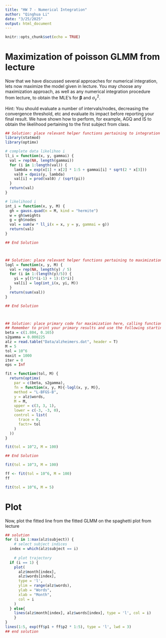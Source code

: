```yaml
---
title: "HW 7 - Numerical Integration"
author: "Qinghua Li"
date: "3/25/2025"
output: html_document
---
```


```r
knitr::opts_chunk$set(echo = TRUE)
```

# Maximization of poisson GLMM from lecture

Now that we have discussed several approaches for numerical integration, lets now maximize the model given in lecture.  You may choose any maximization approach, as well as any numerical integration procedure from lecture, to obtain the MLE's for $\boldsymbol{\beta}$ and $\sigma_{\gamma}^2$.  

Hint: You should evaluate a number of intervals/nodes, decreasing the convergence threshold, etc and evaluate its impact before reporting your final result. We have shown how to perform, for example, AGQ and IS to obtain the likelihood pertaining to the first subject from class. 

```r
## Solution: place relevant helper functions pertaining to integration here 
library(statmod)
library(optimx)

# complete data likelihoo i
ll_i = function(x, y, gammai) {
  val = rep(NA, length(gammai))
  for (i in 1:length(val)) {
    lambda = exp(x[1] + x[2] * 1:5 + gammai[i] * sqrt(2 * x[3]))
    val0 = dpois(y, lambda)
    val[i] = prod(val0) / (sqrt(pi))
  }
  return(val)
}

# likelihood i
int_i = function(x, y, M) {
  gh = gauss.quad(n = M, kind = "hermite")
  w = gh$weights
  g = gh$nodes
  val = sum(w * ll_i(x = x, y = y, gammai = g))
  return(val)
}

## End Solution



## Solution: place relevant helper functions pertaining to maximization here (likelihood etc)
logl = function(x, y, M) {
  val = rep(NA, length(y) / 5)
  for (i in 1:(length(y)/5)) {
    yi = y[(5*(i-1) + 1):(5*i)]
    val[i] = log(int_i(x, yi, M))
  }
  return(sum(val))
}

## End Solution



## Solution: place primary code for maximization here, calling functions in the above two sections
## Remember to print your primary results and use the following starting values
beta = c(1.804, 0.165)
s2gamma = 0.000225
alz = read.table("Data/alzheimers.dat", header = T)
M = 5
tol = 10^6
maxit = 1000
iter = 0
eps = Inf

fit = function(tol, M) {
  return(optimx(
    par = c(beta, s2gamma), 
    fn = function(x, y, M){-logl(x, y, M)},
    method = "L-BFGS-B",
    y = alz$words,
    M = M,
    upper = c(3, 3, 1),
    lower = c(-3, -3, 0),
    control = list(
      trace = 0,
      factr= tol
    )
  ))
}

fit(tol = 10^2, M = 100)

## End Solution
```

```r
fit(tol = 10^3, M = 100)
```


```r
ff <- fit(tol = 10^6, M = 100)
ff
```


```r
fit(tol = 10^6, M = 5)
```





# Plot

Now, plot the fitted line from the fitted GLMM on the spaghetti plot from lecture

```r
## solution
for (i in 1:max(alz$subject)) {
    # select subject indices
  index = which(alz$subject == i)
    
    # plot trajectory
  if (i == 1) {
    plot(
      alz$month[index],
      alz$words[index],
      type = 'l',
      ylim = range(alz$words),
      ylab = "Words",
      xlab = "Month",
      col = i
    )
  } else{
    lines(alz$month[index], alz$words[index], type = 'l', col = i)
    }
}
lines(1:5, exp(ff$p1 + ff$p2 * 1:5), type = 'l', lwd = 3)
## end solution
```